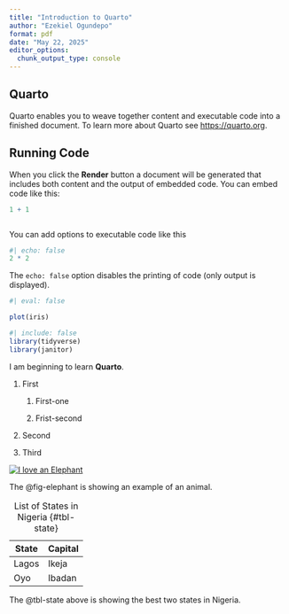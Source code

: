 ```yaml
---
title: "Introduction to Quarto"
author: "Ezekiel Ogundepo"
format: pdf
date: "May 22, 2025"
editor_options: 
  chunk_output_type: console
---
```


## Quarto

Quarto enables you to weave together content and executable code into a finished document. To learn more about Quarto see <https://quarto.org>.

## Running Code

When you click the **Render** button a document will be generated that includes both content and the output of embedded code. You can embed code like this:

```r
1 + 1
```

```r

```

You can add options to executable code like this

```r
#| echo: false
2 * 2
```

The `echo: false` option disables the printing of code (only output is displayed).

```r
#| eval: false

plot(iris)

```

```r
#| include: false
library(tidyverse)
library(janitor)
```

I am beginning to learn **Quarto**.

1.  First

    1.  First-one

    2.  Frist-second

2.  Second

3.  Third

[![I love an Elephant](images/elephant.png){fig-alt="This is an image of an elephant" #fig-elephant}](github.com/gbganalyst)


The @fig-elephant is showing an example of an animal.

| State | Capital |
|-------|---------|
| Lagos | Ikeja   |
| Oyo   | Ibadan  |

: List of States in Nigeria {#tbl-state}

The @tbl-state above is showing the best two states in Nigeria.
